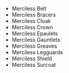 - <WowHeadItem id="15654">Merciless Belt</WowHeadItem>
- <WowHeadItem id="15649">Merciless Bracers</WowHeadItem>
- <WowHeadItem id="15652">Merciless Cloak</WowHeadItem>
- <WowHeadItem id="15651">Merciless Crown</WowHeadItem>
- <WowHeadItem id="15656">Merciless Epaulets</WowHeadItem>
- <WowHeadItem id="15653">Merciless Gauntlets</WowHeadItem>
- <WowHeadItem id="15694">Merciless Greaves</WowHeadItem>
- <WowHeadItem id="15655">Merciless Legguards</WowHeadItem>
- <WowHeadItem id="15657">Merciless Shield</WowHeadItem>
- <WowHeadItem id="15650">Merciless Surcoat</WowHeadItem>